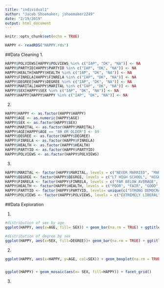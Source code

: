 ```yaml
---
title: "individual1"
author: "Jacob Shoemaker; jshoemaker2249"
date: "2/19/2019"
output: html_document
---
```


```r
knitr::opts_chunk$set(echo = TRUE)
```

```r
HAPPY <- readRDS("HAPPY.rds")
```

##Data Cleaning
1.
```r
HAPPY$POLVIEWS[HAPPY$POLVIEWS %in% c("IAP", "DK", "NA")] <- NA
HAPPY$PARTYID[HAPPY$PARTYID %in% c("IAP", "DK", "NA")] <- NA
HAPPY$HEALTH[HAPPY$HEALTH %in% c("IAP", "DK", "NA")] <- NA
HAPPY$FINRELA[HAPPY$FINRELA %in% c("IAP", "DK", "NA")] <- NA
HAPPY$DEGREE[HAPPY$DEGREE %in% c("IAP", "DK", "NA")] <- NA
HAPPY$MARITAL[HAPPY$MARITAL %in% c("IAP", "DK", "NA")] <- NA
HAPPY$SEX[HAPPY$SEX %in% c("IAP", "DK", "NA")] <- NA
HAPPY$HAPPY[HAPPY$HAPPY %in% c("IAP", "DK", "NA")] <- NA
```

2. 
```r
HAPPY$HAPPY <- as.factor(HAPPY$HAPPY)
HAPPY$AGE <- as.numeric(HAPPY$AGE)
HAPPY$SEX <- as.factor(HAPPY$SEX)
HAPPY$MARITAL <- as.factor(HAPPY$MARITAL)
HAPPY$AGE[HAPPY$AGE == "89 OR OLDER"] <- 89
HAPPY$DEGREE <- as.factor(HAPPY$DEGREE)
HAPPY$FINRELA <- as.factor(HAPPY$FINRELA)
HAPPY$HEALTH <- as.factor(HAPPY$HEALTH)
HAPPY$PARTYID <- as.factor(HAPPY$PARTYID)
HAPPY$POLVIEWS <- as.factor(HAPPY$POLVIEWS)
```

3. 
```r
HAPPY$MARITAL <- factor(HAPPY$MARITAL, levels = c("NEVER MARRIED", "MARRIED", "SEPARATED", "DIVORCED", "WIDOWED"))
HAPPY$DEGREE <- factor(HAPPY$DEGREE, levels = c("LT HIGH SCHOOL", "HIGH SCHOOL", "JUNIOR COLLEGE", "BACHELOR", "GRADUATE"))
HAPPY$FINRELA <- factor(HAPPY$FINRELA, levels = c("FAR BELOW AVERAGE", "BELOW AVERAGE", "AVERAGE", "ABOVE AVERAGE", "FAR ABOVE AVERAGE"))
HAPPY$HEALTH <- factor(HAPPY$HEALTH, levels = c("POOR", "FAIR", "GOOD", "EXCELLENT"))
HAPPY$PARTYID <- factor(HAPPY$PARTYID, levels= unique(c("STRONG DEMOCRAT", "NOT STR DEMOCRAT", "IND,NEAR DEM","INDEPENDENT", "IND,NEAR REP", "NOT STR REPUBLICAN", "STRONG REPUBLICAN", "INDEPENDENT")))
HAPPY$POLVIEWS <- factor(HAPPY$POLVIEWS, levels = c("EXTREMELY LIBERAL", "LIBERAL", "SLIGHTLY LIBERAL", "MODERATE", "SLIGHTLY CONSERVATIVE", "CONSERVATIVE", "EXTRMLY CONSERVATIVE"))
```


##Data Exploration

1. 
```r
#distribution of sex by age
ggplot(HAPPY, aes(x=AGE, fill= SEX)) + geom_bar(na.rm = TRUE) + ggtitle("Distribution of sex by age")

#distribution of degree by sex
ggplot(HAPPY, aes(x=SEX, fill=DEGREE))+ geom_bar(na.rm = TRUE) + ggtitle("Distribution of degree by sex")
```

2.
```r
ggplot(HAPPY, aes(x=HAPPY, y=AGE, col=SEX)) + geom_boxplot(na.rm = TRUE)+ xlab("Happiness level")+ ggtitle("Happiness and age")


ggplot(HAPPY) + geom_mosaic(aes(x= SEX, fill=HAPPY)) + facet_grid()


```

3.
